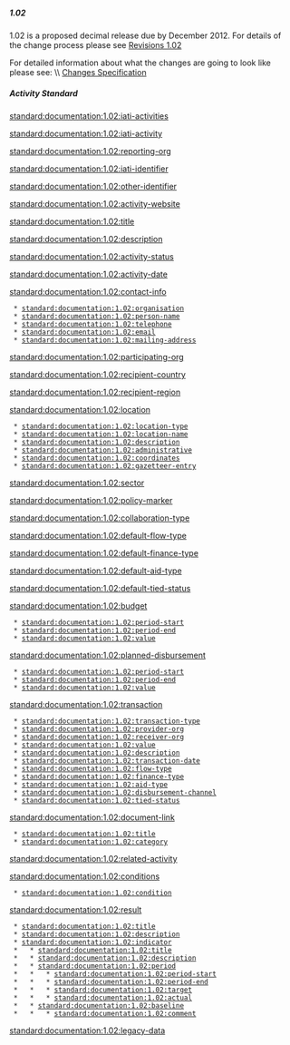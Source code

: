 ===== 1.02 =====
{{for revison 1.02}}

1.02 is a proposed decimal release due by December 2012. For details of the change process please see [[standard:revision:1.02|Revisions 1.02]]

For detailed information about what the changes are going to look like please see: \\
[[standard:revision:1.02:changes_specification|Changes Specification]]

===== Activity Standard =====
[[standard:documentation:1.02:iati-activities]]

[[standard:documentation:1.02:iati-activity]]

[[standard:documentation:1.02:reporting-org]]

[[standard:documentation:1.02:iati-identifier]]

[[standard:documentation:1.02:other-identifier]]

[[standard:documentation:1.02:activity-website]]

[[standard:documentation:1.02:title]]

[[standard:documentation:1.02:description]]

[[standard:documentation:1.02:activity-status]]

[[standard:documentation:1.02:activity-date]]

[[standard:documentation:1.02:contact-info]]

  * [[standard:documentation:1.02:organisation]]
  * [[standard:documentation:1.02:person-name]]
  * [[standard:documentation:1.02:telephone]]
  * [[standard:documentation:1.02:email]]
  * [[standard:documentation:1.02:mailing-address]]

[[standard:documentation:1.02:participating-org]]

[[standard:documentation:1.02:recipient-country]]

[[standard:documentation:1.02:recipient-region]]

[[standard:documentation:1.02:location]]

  * [[standard:documentation:1.02:location-type]]
  * [[standard:documentation:1.02:location-name]]
  * [[standard:documentation:1.02:description]]
  * [[standard:documentation:1.02:administrative]]
  * [[standard:documentation:1.02:coordinates]]
  * [[standard:documentation:1.02:gazetteer-entry]]

[[standard:documentation:1.02:sector]]

[[standard:documentation:1.02:policy-marker]]

[[standard:documentation:1.02:collaboration-type]]

[[standard:documentation:1.02:default-flow-type]]

[[standard:documentation:1.02:default-finance-type]]

[[standard:documentation:1.02:default-aid-type]]

[[standard:documentation:1.02:default-tied-status]]

[[standard:documentation:1.02:budget]]

  * [[standard:documentation:1.02:period-start]]
  * [[standard:documentation:1.02:period-end]]
  * [[standard:documentation:1.02:value]]

[[standard:documentation:1.02:planned-disbursement]]

  * [[standard:documentation:1.02:period-start]]
  * [[standard:documentation:1.02:period-end]]
  * [[standard:documentation:1.02:value]]

[[standard:documentation:1.02:transaction]]

  * [[standard:documentation:1.02:transaction-type]]
  * [[standard:documentation:1.02:provider-org]]
  * [[standard:documentation:1.02:receiver-org]]
  * [[standard:documentation:1.02:value]]
  * [[standard:documentation:1.02:description]]
  * [[standard:documentation:1.02:transaction-date]]
  * [[standard:documentation:1.02:flow-type]]
  * [[standard:documentation:1.02:finance-type]]
  * [[standard:documentation:1.02:aid-type]]
  * [[standard:documentation:1.02:disbursement-channel]]
  * [[standard:documentation:1.02:tied-status]]

[[standard:documentation:1.02:document-link]]

  * [[standard:documentation:1.02:title]]
  * [[standard:documentation:1.02:category]]

[[standard:documentation:1.02:related-activity]]

[[standard:documentation:1.02:conditions]]
  * [[standard:documentation:1.02:condition]]

[[standard:documentation:1.02:result]]
  * [[standard:documentation:1.02:title]]
  * [[standard:documentation:1.02:description]]
  * [[standard:documentation:1.02:indicator]]
  *   * [[standard:documentation:1.02:title]]
  *   * [[standard:documentation:1.02:description]]
  *   * [[standard:documentation:1.02:period]]
  *   *   * [[standard:documentation:1.02:period-start]]
  *   *   * [[standard:documentation:1.02:period-end]]
  *   *   * [[standard:documentation:1.02:target]]
  *   *   * [[standard:documentation:1.02:actual]]
  *   * [[standard:documentation:1.02:baseline]]  
  *   *   * [[standard:documentation:1.02:comment]]  
[[standard:documentation:1.02:legacy-data]]